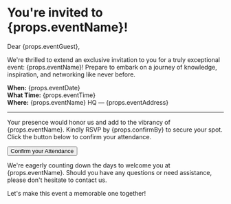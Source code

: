 # You're invited to {props.eventName}!

Dear {props.eventGuest},

We're thrilled to extend an exclusive invitation to you for a truly exceptional event: {props.eventName}! Prepare to embark on a journey of knowledge, inspiration, and networking like never before.

**When:** {props.eventDate}  
**What Time:** {props.eventTime}  
**Where:** {props.eventName} HQ — {props.eventAddress}

---

Your presence would honor us and add to the vibrancy of {props.eventName}. Kindly RSVP by {props.confirmBy} to secure your spot. Click the button below to confirm your attendance.

<Button href="#">Confirm your Attendance</Button>

We're eagerly counting down the days to welcome you at {props.eventName}. Should you have any questions or need assistance, please don't hesitate to contact us.

Let's make this event a memorable one together!

